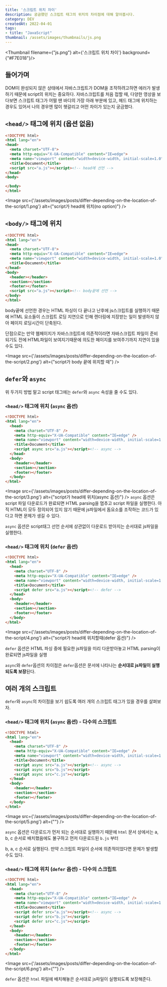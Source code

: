 ```yaml
---
title: '스크립트 위치 차이'
description: 궁금했던 스크립트 태그의 위치의 차이점에 대해 알아봅시다.
category: DEV
createdAt: 2022-04-01
tags:
- title: "JavaScript"
thumbnail: /assets/images/thumbnails/js.png
---
```

<Thumbnail filename={"js.png"} alt={'스크립트 위치 차이'} background={"#F7E018"}/>

<Divider />

## 들어가며
DOM이 완성되지 않은 상태에서 자바스크립트가 DOM을 조작하려고하면 에러가 발생하기 때문에
script의 위치는 중요하다. 자바스크립트를 처음 접할 때, 다양한 영상을 보다보면 스크립트 태그가 어떨 땐
바디의 가장 아래 부분에 있고, 헤드 태그에 위치하는 경우도 있어서 나의 경우엔 많이 헷갈리고 어떤 차이가 있는지 궁금했다.

## `<head/>` 태그에 위치 (옵션 없음)
```html
<!DOCTYPE html>
<html lang="en">
<head>
  <meta charset="UTF-8">
  <meta http-equiv="X-UA-Compatible" content="IE=edge">
  <meta name="viewport" content="width=device-width, initial-scale=1.0">
  <title>Document</title>
  <script src="a.js"></script><!-- head에 선언 -->
</head>
<body>

</body>
</html>
```
<Image src={'/assets/images/posts/differ-depending-on-the-location-of-the-script/1.png'} alt={"script가 head에 위치(no option)"} />
<br/>

## `<body/>` 태그에 위치
```html
<!DOCTYPE html>
<html lang="en">
<head>
  <meta charset="UTF-8">
  <meta http-equiv="X-UA-Compatible" content="IE=edge">
  <meta name="viewport" content="width=device-width, initial-scale=1.0">
  <title>Document</title>
</head>
<body>
  <header></header>
  <section></section>
  <footer></footer>
  <script src="a.js"></script><!-- body끝에 선언 -->
</body>
</html>
```
body끝에 선언한 경우는 HTML 파싱이 다 끝나고 난후에 js스크립트를 실행하기 때문에 HTML 요소들이 스크립트 로딩 지연으로 인해 렌더링에 지장받는 일이 발생하지 않아 페이지 로딩시간이 단축된다.

단점으로는 만약 웹페이지가 자바스크립트에 의존적이라면 자바스크립트 파일이 준비되기도 전에 HTML파일이 보여지기때문에 의도한 페이지를 보여주기까지 지연이 있을수도 있다.

<Image src={'/assets/images/posts/differ-depending-on-the-location-of-the-script/2.png'} alt={"script가 body 끝에 위치할 때"} />

## `defer`와 `async`
위 두가지 방법 말고 script 태그에는 `defer`와 `async` 속성을 줄 수도 있다.

### `<head/>` 태그에 위치 (`async` 옵션)
```html
<!DOCTYPE html>
<html lang="en">
  <head>
    <meta charset="UTF-8" />
    <meta http-equiv="X-UA-Compatible" content="IE=edge" />
    <meta name="viewport" content="width=device-width, initial-scale=1.0" />
    <title>Document</title>
    <script async src="a.js"></script><!-- async -->
  </head>
  <body>
    <header></header>
    <section></section>
    <footer></footer>
  </body>
</html>
```
<Image src={'/assets/images/posts/differ-depending-on-the-location-of-the-script/3.png'} alt={"script가 head에 위치(async 옵션)"} />
`async` 옵션은 script 파일 다운로드가 완료되면 HTML parsing을 멈추고 script 파일을 실행한다.
아직 HTML이 모두 정의되어 있지 않기 때문에 js파일에서 돔요소를 조작하는 코드가 있다고 하면 문제가 생길 수 있다.

`async` 옵션은 script태그 선언 순서에 상관없이 다운로드 받아지는 순서대로 js파일을 실행한다.

### `<head/>` 태그에 위치 (`defer` 옵션)
```html
<!DOCTYPE html>
<html lang="en">
  <head>
    <meta charset="UTF-8" />
    <meta http-equiv="X-UA-Compatible" content="IE=edge" />
    <meta name="viewport" content="width=device-width, initial-scale=1.0" />
    <title>Document</title>
    <script defer src="a.js"></script><!-- defer -->
  </head>
  <body>
    <header></header>
    <section></section>
    <footer></footer>
  </body>
</html>
```
<Image src={'/assets/images/posts/differ-depending-on-the-location-of-the-script/4.png'} alt={"script가 head에 위치할때(defer 옵션)"} />

`defer` 옵션은 HTML 파싱 중에 필요한 js파일을 미리 다운받아놓고 HTML parsing이 완료되면 js파일을 실행

`async`와 `defer`옵션의 차이점은 `defer`옵션은 문서에 나타나는 <b>순서대로 js파일이 실행되도록 보장</b>된다.

## 여러 개의 스크립트

`defer`와 `async`의 차이점을 보기 쉽도록 여러 개의 스크립트 태그가 있을 경우를 살펴보자.

### `<head/>` 태그에 위치 (`async` 옵션) - 다수의 스크립트
```html
<!DOCTYPE html>
<html lang="en">
  <head>
    <meta charset="UTF-8" />
    <meta http-equiv="X-UA-Compatible" content="IE=edge" />
    <meta name="viewport" content="width=device-width, initial-scale=1.0" />
    <title>Document</title>
    <script async src="a.js"></script><!-- async -->
    <script async src="b.js"></script>
    <script async src="c.js"></script>
  </head>
  <body>
    <header></header>
    <section></section>
    <footer></footer>
  </body>
</html>
```
<Image src={'/assets/images/posts/differ-depending-on-the-location-of-the-script/5.png'} alt={""} />

`async` 옵션은 다운로드가 먼저 되는 순서대로 실행하기 때문에 `html` 문서 상에서는 a, b, c 순서로 배치했음에도 불구하고 먼저 다운로드된 `b.js` 부터

b, a, c 순서로 실행된다. 만약 스크립트 파일이 순서에 의존적이었다면 문제가 발생할 수도 있다.

### `<head/>` 태그에 위치 (`defer` 옵션) - 다수의 스크립트
```html
<!DOCTYPE html>
<html lang="en">
  <head>
    <meta charset="UTF-8" />
    <meta http-equiv="X-UA-Compatible" content="IE=edge" />
    <meta name="viewport" content="width=device-width, initial-scale=1.0" />
    <title>Document</title>
    <script defer src="a.js"></script><!-- async -->
    <script defer src="b.js"></script>
    <script defer src="c.js"></script>
  </head>
  <body>
    <header></header>
    <section></section>
    <footer></footer>
  </body>
</html>
```

<Image src={'/assets/images/posts/differ-depending-on-the-location-of-the-script/6.png'} alt={""} />

`defer` 옵션은 `html` 파일에 배치해놓은 순서대로 js파일이 실행되도록 보장해준다.
